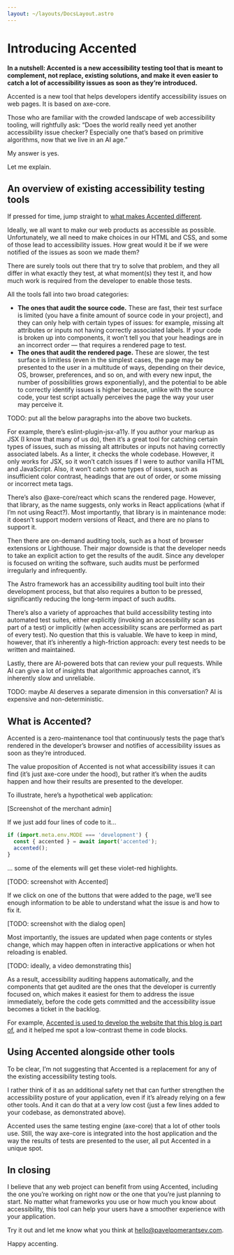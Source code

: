 ```yaml
---
layout: ~/layouts/DocsLayout.astro
---
```


# Introducing Accented

**In a nutshell: Accented is a new accessibility testing tool that is meant to complement, not replace, existing solutions, and make it even easier to catch a lot of accessibility issues as soon as they’re introduced.**

Accented is a new tool that helps developers identify accessibility issues on web pages. It is based on axe-core.

Those who are familiar with the crowded landscape of web accessibility tooling, will rightfully ask: “Does the world really need yet another accessibility issue checker? Especially one that’s based on primitive algorithms, now that we live in an AI age.”

My answer is yes.

Let me explain.

## An overview of existing accessibility testing tools

If pressed for time, jump straight to [what makes Accented different](#what-is-accented).

Ideally, we all want to make our web products as accessible as possible. Unfortunately, we all need to make choices in our HTML and CSS, and some of those lead to accessibility issues. How great would it be if we were notified of the issues as soon we made them?

There are surely tools out there that try to solve that problem, and they all differ in what exactly they test, at what moment(s) they test it, and how much work is required from the developer to enable those tests.

All the tools fall into two broad categories:

- **The ones that audit the source code.** These are fast, their test surface is limited (you have a finite amount of source code in your project), and they can only help with certain types of issues: for example, missing alt attributes or inputs not having correctly associated labels. If your code is broken up into components, it won’t tell you that your headings are in an incorrect order — that requires a rendered page to test.
- **The ones that audit the rendered page.** These are slower, the test surface is limitless (even in the simplest cases, the page may be presented to the user in a multitude of ways, depending on their device, OS, browser, preferences, and so on, and with every new input, the number of possibilities grows exponentially), and the potential to be able to correctly identify issues is higher because, unlike with the source code, your test script actually perceives the page the way your user may perceive it.

TODO: put all the below paragraphs into the above two buckets.

For example, there’s eslint-plugin-jsx-a11y. If you author your markup as JSX (I know that many of us do), then it’s a great tool for catching certain types of issues, such as missing alt attributes or inputs not having correctly associated labels. As a linter, it checks the whole codebase. However, it only works for JSX, so it won’t catch issues if I were to author vanilla HTML and JavaScript. Also, it won’t catch some types of issues, such as insufficient color contrast, headings that are out of order, or some missing or incorrect meta tags.

There’s also @axe-core/react which scans the rendered page. However, that library, as the name suggests, only works in React applications (what if I’m not using React?). Most importantly, that library is in maintenance mode: it doesn’t support modern versions of React, and there are no plans to support it.

Then there are on-demand auditing tools, such as a host of browser extensions or Lighthouse. Their major downside is that the developer needs to take an explicit action to get the results of the audit. Since any developer is focused on writing the software, such audits must be performed irregularly and infrequently.

The Astro framework has an accessibility auditing tool built into their development process, but that also requires a button to be pressed, significantly reducing the long-term impact of such audits.

There’s also a variety of approaches that build accessibility testing into automated test suites, either explicitly (invoking an accessibility scan as part of a test) or implicitly (when accessibility scans are performed as part of every test). No question that this is valuable. We have to keep in mind, however, that it’s inherently a high-friction approach: every test needs to be written and maintained.

Lastly, there are AI-powered bots that can review your pull requests. While AI can give a lot of insights that algorithmic approaches cannot, it’s inherently slow and unreliable.

TODO: maybe AI deserves a separate dimension in this conversation? AI is expensive and non-deterministic.

## What is Accented?

Accented is a zero-maintenance tool that continuously tests the page that’s rendered in the developer’s browser and notifies of accessibility issues as soon as they’re introduced.

The value proposition of Accented is not what accessibility issues it can find (it’s just axe-core under the hood), but rather it’s when the audits happen and how their results are presented to the developer.

To illustrate, here’s a hypothetical web application:

[Screenshot of the merchant admin]

If we just add four lines of code to it…

```js
if (import.meta.env.MODE === 'development') {
  const { accented } = await import('accented');
  accented();
}
```

… some of the elements will get these violet-red highlights.

[TODO: screenshot with Accented]

If we click on one of the buttons that were added to the page, we’ll see enough information to be able to understand what the issue is and how to fix it.

[TODO: screenshot with the dialog open]

Most importantly, the issues are updated when page contents or styles change, which may happen often in interactive applications or when hot reloading is enabled.

[TODO: ideally, a video demonstrating this]

As a result, accessibility auditing happens automatically, and the components that get audited are the ones that the developer is currently focused on, which makes it easiest for them to address the issue immediately, before the code gets committed and the accessibility issue becomes a ticket in the backlog.

For example, [Accented is used to develop the website that this blog is part of](https://github.com/pomerantsev/accented/blob/3107b9106a330539df8d6d59e5cf1479b1eb33b5/packages/website/src/components/Accented.astro), and it helped me spot a low-contrast theme in code blocks.

## Using Accented alongside other tools

To be clear, I’m not suggesting that Accented is a replacement for any of the existing accessibility testing tools.

I rather think of it as an additional safety net that can further strengthen the accessibility posture of your application, even if it’s already relying on a few other tools. And it can do that at a very low cost (just a few lines added to your codebase, as demonstrated above).

Accented uses the same testing engine (axe-core) that a lot of other tools use. Still, the way axe-core is integrated into the host application and the way the results of tests are presented to the user, all put Accented in a unique spot.

## In closing

I believe that any web project can benefit from using Accented, including the one you’re working on right now or the one that you’re just planning to start. No matter what frameworks you use or how much you know about accessibility, this tool can help your users have a smoother experience with your application.

Try it out and let me know what you think at [hello@pavelpomerantsev.com](mailto:hello@pavelpomerantsev.com).

Happy accenting.
